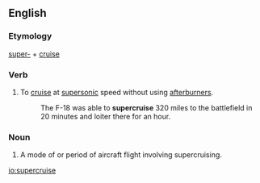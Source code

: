 ==English==

===Etymology===
[[super-]] + [[cruise]]

===Verb===
{{en-verb|supercruis}}
# {{lb|en|aeronautics}} To [[cruise]] at [[supersonic]] speed without using [[afterburners]].
#: The F-18 was able to '''supercruise''' 320 miles to the battlefield in 20 minutes and loiter there for an hour.

===Noun===
{{en-noun}}
# {{lb|en|aeronautics}} A mode of or period of aircraft flight involving supercruising.

[[io:supercruise]]